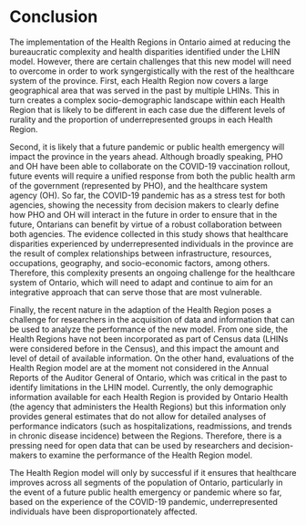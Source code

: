 # Conclusion

The implementation of the Health Regions in Ontario aimed at reducing the bureaucratic complexity and health disparities identified under the LHIN model. However, there are certain challenges that this new model will need to overcome in order to work syngergistically with the rest of the healthcare system of the province. First, each Health Region now covers a large geographical area that was served in the past by multiple LHINs. This in turn creates a complex socio-demographic landscape within each Health Region that is likely to be different in each case due the different levels of rurality and the proportion of underrepresented groups in each Health Region. 

Second, it is likely that a future pandemic or public health emergency will impact the province in the years ahead. Although broadly speaking, PHO and OH have been able to collaborate on the COVID-19 vaccination rollout, future events will require a unified response from both the public health arm of the government (represented by PHO), and the healthcare system agency (OH). So far, the COVID-19 pandemic has as a stress test for both agencies, showing the necessity from decision makers to clearly define how PHO and OH will interact in the future in order to ensure that in the future, Ontarians can benefit by virtue of a robust collaboration between both agencies. The evidence collected in this study shows that healthcare disparities experienced by underrepresented individuals in the province are the result of complex relationships between infrastructure, resources, occupations, geography, and socio-economic factors, among others. Therefore, this complexity presents an ongoing challenge for the healthcare system of Ontario, which will need to adapt and continue to aim for an integrative approach that can serve those that are most vulnerable.


<!-- So far, the evidence collected during the COVID-19 pandemic indicates that differences in vaccination uptake are associated to a lack of infrastructure and resources that can adequately support personalized care to marginalized individuals. In the near future, health decision-makers will need to consider the implementation of policies that are focused on addressing this problematic. -->

Finally, the recent nature in the adaption of the Health Region poses a challenge for researchers in the acquisition of data and information that can be used to analyze the performance of the new model. From one side, the Health Regions have not been incorporated as part of Census data (LHINs were considered before in the Census), and this impact the amount and level of detail of available information. On the other hand, evaluations of the Health Region model are at the moment not considered in the Annual Reports of the Auditor General of Ontario, which was critical in the past to identify limitations in the LHIN model. Currently, the only demographic information available for each Health Region is provided by Ontario Health (the agency that administers the Health Regions) but this information only provides general estimates that do not allow for detailed analyses of performance indicators (such as hospitalizations, readmissions, and trends in chronic disease incidence) between the Regions. Therefore, there is a pressing need for open data that can be used by researchers and decision-makers to examine the performance of the Health Region model.

The Health Region model will only by successful if it ensures that healthcare improves across all segments of the population of Ontario, particularly in the event of a future public health emergency or pandemic where so far, based on the experience of the COVID-19 pandemic, underrepresented individuals have been disproportionately affected.